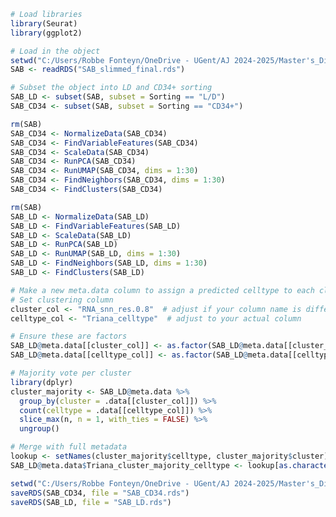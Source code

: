 
```r
# Load libraries
library(Seurat)
library(ggplot2)
```

```r
# Load in the object
setwd("C:/Users/Robbe Fonteyn/OneDrive - UGent/AJ 2024-2025/Master's_Dissertation/AML-CITEseq/Data")
SAB <- readRDS("SAB_slimmed_final.rds")
```

```r
# Subset the object into LD and CD34+ sorting
SAB_LD <- subset(SAB, subset = Sorting == "L/D")
SAB_CD34 <- subset(SAB, subset = Sorting == "CD34+")
```

```r
rm(SAB)
SAB_CD34 <- NormalizeData(SAB_CD34)
SAB_CD34 <- FindVariableFeatures(SAB_CD34)
SAB_CD34 <- ScaleData(SAB_CD34)
SAB_CD34 <- RunPCA(SAB_CD34)
SAB_CD34 <- RunUMAP(SAB_CD34, dims = 1:30)
SAB_CD34 <- FindNeighbors(SAB_CD34, dims = 1:30)
SAB_CD34 <- FindClusters(SAB_CD34)
```

```r
rm(SAB)
SAB_LD <- NormalizeData(SAB_LD)
SAB_LD <- FindVariableFeatures(SAB_LD)
SAB_LD <- ScaleData(SAB_LD)
SAB_LD <- RunPCA(SAB_LD)
SAB_LD <- RunUMAP(SAB_LD, dims = 1:30)
SAB_LD <- FindNeighbors(SAB_LD, dims = 1:30)
SAB_LD <- FindClusters(SAB_LD)
```

```r
# Make a new meta.data column to assign a predicted celltype to each cluster by majority presence in that cluster
# Set clustering column
cluster_col <- "RNA_snn_res.0.8"  # adjust if your column name is different
celltype_col <- "Triana_celltype"  # adjust to your actual column

# Ensure these are factors
SAB_LD@meta.data[[cluster_col]] <- as.factor(SAB_LD@meta.data[[cluster_col]])
SAB_LD@meta.data[[celltype_col]] <- as.factor(SAB_LD@meta.data[[celltype_col]])

# Majority vote per cluster
library(dplyr)
cluster_majority <- SAB_LD@meta.data %>%
  group_by(cluster = .data[[cluster_col]]) %>%
  count(celltype = .data[[celltype_col]]) %>%
  slice_max(n, n = 1, with_ties = FALSE) %>%
  ungroup()

# Merge with full metadata
lookup <- setNames(cluster_majority$celltype, cluster_majority$cluster)
SAB_LD@meta.data$Triana_cluster_majority_celltype <- lookup[as.character(SAB_LD@meta.data[[cluster_col]])]
```

```r
setwd("C:/Users/Robbe Fonteyn/OneDrive - UGent/AJ 2024-2025/Master's_Dissertation/AML-CITEseq/Data")
saveRDS(SAB_CD34, file = "SAB_CD34.rds")
saveRDS(SAB_LD, file = "SAB_LD.rds")
```
